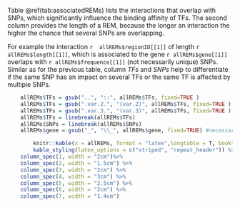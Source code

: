 
Table \@ref(tab:associatedREMs) lists the interactions that overlap with SNPs, which significantly influence the binding affinity of TFs.
The second column provides the length of a REM, because the longer an interaction  the higher the chance that several SNPs are overlapping.


For example the interaction  `r  allREMs$regionID[[1]]` of length `r allREMs$length[[1]]`, which is associated to the gene `r allREMs$gene[[1]]` overlaps with `r allREMs$frequence[[1]]` (not necessarily unique) SNPs.
Similar as for the previous table, column *TFs* and *SNPs* help to differentiate if the same SNP has an impact on several TFs or the same TF is affected by multiple SNPs.

```r
	allREMs$TFs = gsub("..", "::", allREMs$TFs, fixed=TRUE )
	allREMs$TFs = gsub(".var.2.", "(var.2)", allREMs$TFs, fixed=TRUE )
	allREMs$TFs = gsub(".var.3.", "(var.3)", allREMs$TFs, fixed=TRUE )
	allREMs$TFs = linebreak(allREMs$TFs) 
	allREMs$SNPs = linebreak(allREMs$SNPs)
	allREMs$gene = gsub("_", "\\_", allREMs$gene, fixed=TRUE) #necessary since escape  must be false for linebreaking and the gene names can include _ which must be especially handled in latex (usually escape is taking care of this)

        knitr::kable(x = allREMs, format = "latex",longtable = T, booktabs = T, col.names = c( "interaction ID", "length", "gene", "ensembl ID", "TFs", "SNPs", "frequency"), align = "llllllc", linesep = "", caption = "interactions overlapping SNPs with a significant change in the binding affinity of a TF.",  row.names = F, escape = F, label = "associatedREMs") %>%
        kable_styling(latex_options = c("striped", "repeat_header")) %>%
	column_spec(1, width = "2cm")%>%
	column_spec(2, width = "1.5cm") %>%
	column_spec(3, width = "2cm") %>%
	column_spec(4, width = "3cm") %>%
	column_spec(5, width = "2.5cm") %>%
	column_spec(6, width = "2cm") %>%
	column_spec(7, width = "1.4cm")
```

